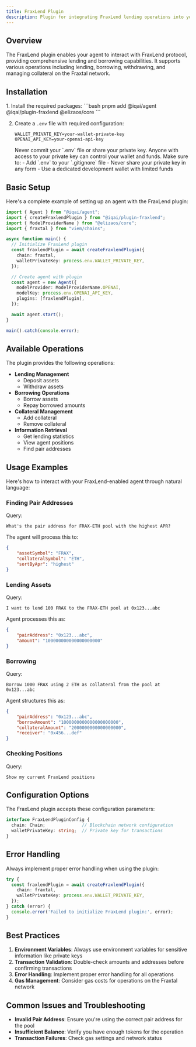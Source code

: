 ```yaml
---
title: FraxLend Plugin
description: Plugin for integrating FraxLend lending operations into your agent
---
```


## Overview

The FraxLend plugin enables your agent to interact with FraxLend protocol, providing comprehensive lending and borrowing capabilities. It supports various operations including lending, borrowing, withdrawing, and managing collateral on the Fraxtal network.

## Installation

<Steps>
1. Install the required packages:
   ```bash
   pnpm add @iqai/agent @iqai/plugin-fraxlend @elizaos/core
   ```

2. Create a `.env` file with required configuration:
   ```env
   WALLET_PRIVATE_KEY=your-wallet-private-key
   OPENAI_API_KEY=your-openai-api-key
   ```
   <Aside type="danger" title="Security Warning">
   Never commit your `.env` file or share your private key. Anyone with access to your private key can control your wallet and funds. Make sure to:
   - Add `.env` to your `.gitignore` file
   - Never share your private key in any form
   - Use a dedicated development wallet with limited funds
   </Aside>

</Steps>

## Basic Setup

Here's a complete example of setting up an agent with the FraxLend plugin:

```typescript
import { Agent } from "@iqai/agent";
import { createFraxlendPlugin } from "@iqai/plugin-fraxlend";
import { ModelProviderName } from "@elizaos/core";
import { fraxtal } from "viem/chains";

async function main() {
  // Initialize FraxLend plugin
  const fraxlendPlugin = await createFraxlendPlugin({
    chain: fraxtal,
    walletPrivateKey: process.env.WALLET_PRIVATE_KEY,
  });

  // Create agent with plugin
  const agent = new Agent({
    modelProvider: ModelProviderName.OPENAI,
    modelKey: process.env.OPENAI_API_KEY,
    plugins: [fraxlendPlugin],
  });

  await agent.start();
}

main().catch(console.error);
```

## Available Operations

The plugin provides the following operations:

- **Lending Management**
  - Deposit assets
  - Withdraw assets
- **Borrowing Operations**
  - Borrow assets
  - Repay borrowed amounts
- **Collateral Management**
  - Add collateral
  - Remove collateral
- **Information Retrieval**
  - Get lending statistics
  - View agent positions
  - Find pair addresses

## Usage Examples

Here's how to interact with your FraxLend-enabled agent through natural language:

### Finding Pair Addresses

Query:
```
What's the pair address for FRAX-ETH pool with the highest APR?
```

The agent will process this to:
```json
{
    "assetSymbol": "FRAX",
    "collateralSymbol": "ETH",
    "sortByApr": "highest"
}
```

### Lending Assets

Query:
```
I want to lend 100 FRAX to the FRAX-ETH pool at 0x123...abc
```

Agent processes this as:
```json
{
    "pairAddress": "0x123...abc",
    "amount": "100000000000000000000"
}
```

### Borrowing

Query:
```
Borrow 1000 FRAX using 2 ETH as collateral from the pool at 0x123...abc
```

Agent structures this as:
```json
{
    "pairAddress": "0x123...abc",
    "borrowAmount": "1000000000000000000000",
    "collateralAmount": "2000000000000000000",
    "receiver": "0x456...def"
}
```

### Checking Positions

Query:
```
Show my current FraxLend positions
```

## Configuration Options

The FraxLend plugin accepts these configuration parameters:

```typescript
interface FraxLendPluginConfig {
  chain: Chain;              // Blockchain network configuration
  walletPrivateKey: string;  // Private key for transactions
}
```

## Error Handling

Always implement proper error handling when using the plugin:

```typescript
try {
  const fraxlendPlugin = await createFraxlendPlugin({
    chain: fraxtal,
    walletPrivateKey: process.env.WALLET_PRIVATE_KEY,
  });
} catch (error) {
  console.error('Failed to initialize FraxLend plugin:', error);
}
```

## Best Practices

1. **Environment Variables**: Always use environment variables for sensitive information like private keys
2. **Transaction Validation**: Double-check amounts and addresses before confirming transactions
3. **Error Handling**: Implement proper error handling for all operations
4. **Gas Management**: Consider gas costs for operations on the Fraxtal network

## Common Issues and Troubleshooting

- **Invalid Pair Address**: Ensure you're using the correct pair address for the pool
- **Insufficient Balance**: Verify you have enough tokens for the operation
- **Transaction Failures**: Check gas settings and network status